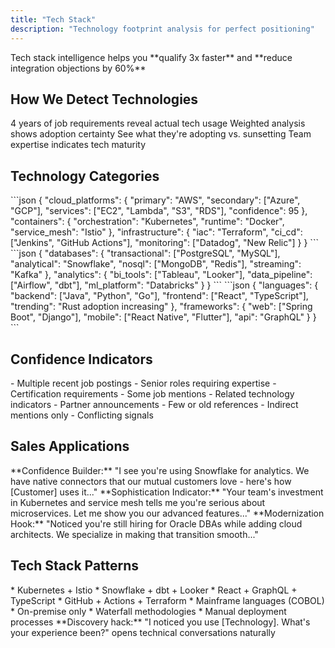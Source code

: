 ```yaml
---
title: "Tech Stack"
description: "Technology footprint analysis for perfect positioning"
---
```


<Info>
  Tech stack intelligence helps you **qualify 3x faster** and **reduce integration objections by 60%**
</Info>

## How We Detect Technologies

<CardGroup cols={2}>
  <Card title="Job Posting Analysis" icon="briefcase" color="#8b5cf6">
    4 years of job requirements reveal actual tech usage
  </Card>
  <Card title="Confidence Scoring" icon="percent" color="#8b5cf6">
    Weighted analysis shows adoption certainty
  </Card>
  <Card title="Trend Detection" icon="chart-line" color="#8b5cf6">
    See what they're adopting vs. sunsetting
  </Card>
  <Card title="Skills Mapping" icon="code" color="#8b5cf6">
    Team expertise indicates tech maturity
  </Card>
</CardGroup>

## Technology Categories

<Tabs>
  <Tab title="☁️ Cloud & Infra">
    ```json
    {
      "cloud_platforms": {
        "primary": "AWS",
        "secondary": ["Azure", "GCP"],
        "services": ["EC2", "Lambda", "S3", "RDS"],
        "confidence": 95
      },
      "containers": {
        "orchestration": "Kubernetes",
        "runtime": "Docker",
        "service_mesh": "Istio"
      },
      "infrastructure": {
        "iac": "Terraform",
        "ci_cd": ["Jenkins", "GitHub Actions"],
        "monitoring": ["Datadog", "New Relic"]
      }
    }
    ```
  </Tab>
  <Tab title="📊 Data Stack">
    ```json
    {
      "databases": {
        "transactional": ["PostgreSQL", "MySQL"],
        "analytical": "Snowflake",
        "nosql": ["MongoDB", "Redis"],
        "streaming": "Kafka"
      },
      "analytics": {
        "bi_tools": ["Tableau", "Looker"],
        "data_pipeline": ["Airflow", "dbt"],
        "ml_platform": "Databricks"
      }
    }
    ```
  </Tab>
  <Tab title="🔧 Dev Tools">
    ```json
    {
      "languages": {
        "backend": ["Java", "Python", "Go"],
        "frontend": ["React", "TypeScript"],
        "trending": "Rust adoption increasing"
      },
      "frameworks": {
        "web": ["Spring Boot", "Django"],
        "mobile": ["React Native", "Flutter"],
        "api": "GraphQL"
      }
    }
    ```
  </Tab>
</Tabs>

## Confidence Indicators

<Steps>
  <Step title="High Confidence (90%+)">
    - Multiple recent job postings
    - Senior roles requiring expertise
    - Certification requirements
  </Step>
  <Step title="Medium Confidence (60-89%)">
    - Some job mentions
    - Related technology indicators
    - Partner announcements
  </Step>
  <Step title="Low Confidence (<60%)">
    - Few or old references
    - Indirect mentions only
    - Conflicting signals
  </Step>
</Steps>

## Sales Applications

<AccordionGroup>
  <Accordion title="Integration Conversations" icon="plug">
    <Card>
      **Confidence Builder:**
      "I see you're using Snowflake for analytics. We have native connectors
      that our mutual customers love - here's how [Customer] uses it..."
    </Card>
  </Accordion>
  <Accordion title="Technical Maturity" icon="gauge">
    <Card>
      **Sophistication Indicator:**
      "Your team's investment in Kubernetes and service mesh tells me you're
      serious about microservices. Let me show you our advanced features..."
    </Card>
  </Accordion>
  <Accordion title="Migration Opportunities" icon="shuffle">
    <Card>
      **Modernization Hook:**
      "Noticed you're still hiring for Oracle DBAs while adding cloud architects.
      We specialize in making that transition smooth..."
    </Card>
  </Accordion>
</AccordionGroup>

## Tech Stack Patterns

<Grid cols={2}>
  <Card title="Modern Stack Signals" icon="rocket">
    * Kubernetes + Istio
    * Snowflake + dbt + Looker
    * React + GraphQL + TypeScript
    * GitHub + Actions + Terraform
  </Card>

  <Card title="Legacy Indicators" icon="server">
    * Mainframe languages (COBOL)
    * On-premise only
    * Waterfall methodologies
    * Manual deployment processes
  </Card>
</Grid>

<Tip>
  **Discovery hack:** "I noticed you use [Technology]. What's your experience been?" opens technical conversations naturally
</Tip>